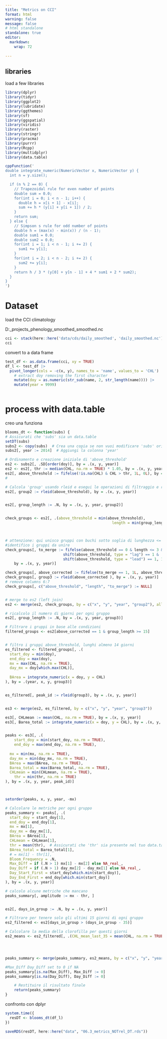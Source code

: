 ```yaml
---
title: "Metrics on CCI"
format: html
warning: false
message: false
# html standalone
standalone: true
editor: 
  markdown: 
    wrap: 72
    
---
```


## libraries

load a few libraries

```r
library(dplyr)
library(tidyr)
library(ggplot2)
library(lubridate)
library(ggthemes)
library(sf)
library(ggspatial)
library(viridis)
library(raster)
library(stringr)
library(pracma)
library(purrr)
library(Rcpp)
library(multidplyr)
library(data.table)
```

```r
cppFunction('
double integrate_numeric(NumericVector x, NumericVector y) {
  int n = y.size();

  if (n % 2 == 0) {
    // Trapezoidal rule for even number of points
    double sum = 0.0;
    for(int i = 0; i < n - 1; i++) {
      double h = x[i + 1] - x[i];
      sum += h * (y[i] + y[i + 1]) / 2;
    }
    return sum;
  } else {
    // Simpson s rule for odd number of points
    double h = (max(x) - min(x)) / (n - 1);
    double sum1 = 0.0;
    double sum2 = 0.0;
    for(int i = 1; i < n - 1; i += 2) {
      sum1 += y[i];
    }
    for(int i = 2; i < n - 2; i += 2) {
      sum2 += y[i];
    }
    return h / 3 * (y[0] + y[n - 1] + 4 * sum1 + 2 * sum2);
  }
}
')
```

# Dataset
load the CCI climatology

D:\Dropbox\R_projects\SV_phenology\data\CDS\daily_smoothed\daily_smoothed.nc

```r
cci <- stack(here::here('data/cds/daily_smoothed', 'daily_smoothed.nc'))
cci
```

convert to a data frame

```r
test_df <- as.data.frame(cci, xy = TRUE)
df_l <- test_df |>  
  pivot_longer(cols = -c(x, y), names_to = 'name', values_to = 'CHL') |> 
	# extract doy removing the first character
	mutate(doy = as.numeric(str_sub(name, 2, str_length(name)))) |> 
	mutate(year = 9999)
	
```


# process with data.table

creo una funziona

```r
blooms_dt <- function(subs) {
# Assicurati che 'subs' sia un data.table
setDT(subs)
subs2 <- copy(subs)  # Crea una copia se non vuoi modificare 'subs' originali
subs2[, year := 2014]  # Aggiungi la colonna 'year'

# Ordinamento e creazione iniziale di 'above_threshold'
es2 <- subs2[, .SD[order(doy)], by = .(x, y, year)]
es2 <- es2[, thr := median(CHL, na.rm = TRUE) * 1.05, by = .(x, y, year)]
es2[, above_threshold := fifelse(!is.na(CHL) & CHL > thr, 1L, 0L), by = .(x, y, year)]
# 

# Calcola 'group' usando rleid e esegui le operazioni di filtraggio e riassunto
es2[, group2 := rleid(above_threshold), by = .(x, y, year)]


es2[, group_length := .N, by = .(x, y, year, group2)]


check_groups <- es2[, .(above_threshold = min(above_threshold),
												length = min(group_length)), by = .(x, y, year, group2)]



# attenzione: qui unisco gruppi con buchi sotto soglia di lunghezza <= 3
#identifico i gruppi da unire
check_groups[, to_merge := fifelse(above_threshold == 0 & length <= 3 &
                          shift(above_threshold, type = "lag") == 1 &
                          shift(above_threshold, type = "lead") == 1, 1L, 0L),
    by = .(x, y, year)]

check_groups[, above_corrected := fifelse(to_merge == 1, 1L, above_threshold),]
check_groups[, group3 := rleid(above_corrected ), by = .(x, y, year)]
# remove columns 6:7
check_groups[, c("above_threshold", "length", "to_merge") := NULL]


# merge to es2 (left join)
es2 <- merge(es2, check_groups, by = c("x", "y", "year", "group2"), allow.cartesian=TRUE)

# ricalcolo il numero di giorni per ogni gruppo
es2[, group_length := .N, by = .(x, y, year, group3)]

# Filtrare i gruppi in base alle condizioni
filtered_groups <- es2[above_corrected == 1 & group_length >= 15]


# filtro i gruppi above_threshold, lunghi almeno 14 giorni
es_filtered <- filtered_groups[, .(
  start_doy = min(doy),
  end_doy = max(doy),
  mx = max(CHL, na.rm = TRUE),
  day_mx = doy[which.max(CHL)],
  
  BArea = integrate_numeric(x = doy, y = CHL)
), by = .(year, x, y, group3)]


es_filtered[, peak_id := rleid(group3), by = .(x, y, year)]


es3 <- merge(es2, es_filtered, by = c("x", "y", "year", "group3"))

es3[, CHLmean := mean(CHL, na.rm = TRUE), by = .(x, y, year)]
es3[, Barea_total := integrate_numeric(x = doy, y = CHL), by = .(x, y, year)]


peaks <- es3[, .(
	start_doy = min(start_doy, na.rm = TRUE),
	end_doy = max(end_doy, na.rm = TRUE),
	
  mx = min(mx, na.rm = TRUE),
  day_mx = min(day_mx, na.rm = TRUE),
  BArea = max(BArea, na.rm = TRUE),
  Barea_total = max(Barea_total, na.rm = TRUE),
  CHLmean = min(CHLmean, na.rm = TRUE),
	thr = min(thr, na.rm = TRUE)
), by = .(x, y, year, peak_id)]



setorder(peaks, x, y, year, -mx)

# Calcolare le metriche per ogni gruppo
peaks_summary <- peaks[, .(
  start_doy = start_doy[1], 
  end_doy = end_doy[1], 
  mx = mx[1], 
  day_mx = day_mx[1], 
  BArea = BArea[1], 
  CHLmean = CHLmean[1], 
  thr = mean(thr),  # Assicurati che 'thr' sia presente nel tuo data.table
  BArea_total = Barea_total[1],
  # = mx[1] - thr[1],
  Bloom_Frequency = .N,
  Max_Diff = if (.N > 1) mx[1] - mx[2] else NA_real_,
  Day_Diff = if (.N > 1) day_mx[2] - day_mx[1] else NA_real_,
  Day_Start_First = start_doy[which.min(start_doy)],
  Day_End_First = end_doy[which.min(start_doy)]
), by = .(x, y, year)]

# calcolo alcune metriche che mancano
peaks_summary[, amplitude := mx - thr, ]


es2[, days_in_group := .N, by = .(x, y, year)]

# Filtrare per tenere solo gli ultimi 15 giorni di ogni gruppo
es2_filtered <- es2[days_in_group > (days_in_group - 35)]

# Calcolare la media della clorofilla per questi giorni
es2_means <- es2_filtered[, .(CHL_mean_last_35 = mean(CHL, na.rm = TRUE)), by = .(x, y, year)]




peaks_summary <- merge(peaks_summary, es2_means, by = c("x", "y", "year"))

#Max_Diff Day_Diff set to 0 if NA
peaks_summary[is.na(Max_Diff), Max_Diff := 0]
peaks_summary[is.na(Day_Diff), Day_Diff := 0]

    # Restituire il risultato finale
    return(peaks_summary)
}
```



confronto con dplyr


```r
system.time({
  resDT <- blooms_dt(df_l)
})

saveRDS(resDT, here::here("data", "06.3_metrics_NOTrel_DT.rds"))

```



